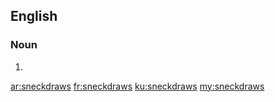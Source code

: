 ==English==

===Noun===
{{head|en|noun plural form}}

# {{plural of|sneckdraw|lang=en}}

[[ar:sneckdraws]]
[[fr:sneckdraws]]
[[ku:sneckdraws]]
[[my:sneckdraws]]